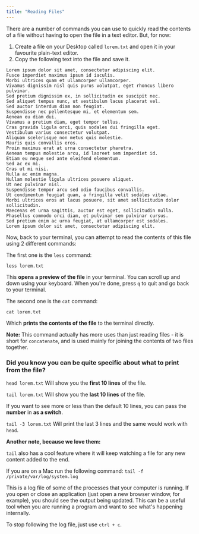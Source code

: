 ```yaml
---
title: "Reading Files"
---
```


There are a number of commands you can use to quickly read the contents of a file without having to open the file in a text editor. But, for now:

1. Create a file on your Desktop called `lorem.txt` and open it in your favourite plain-text editor.
2. Copy the following text into the file and save it.

```
Lorem ipsum dolor sit amet, consectetur adipiscing elit.
Fusce imperdiet maximus ipsum id iaculis.
Morbi ultrices quam et ullamcorper ullamcorper.
Vivamus dignissim nisl quis purus volutpat, eget rhoncus libero pulvinar.
Sed pretium dignissim ex, in sollicitudin ex suscipit nec.
Sed aliquet tempus nunc, ut vestibulum lacus placerat vel.
Sed auctor interdum diam non feugiat.
Suspendisse nec pellentesque mi, et elementum sem.
Aenean eu diam dui.
Vivamus a pretium diam, eget tempor tellus.
Cras gravida ligula orci, quis sodales dui fringilla eget.
Vestibulum varius consectetur volutpat.
Aliquam scelerisque non metus quis molestie.
Mauris quis convallis eros.
Proin maximus erat at urna consectetur pharetra.
Aenean tempus molestie arcu, id laoreet sem imperdiet id.
Etiam eu neque sed ante eleifend elementum.
Sed ac ex mi.
Cras ut mi nisi.
Nulla ac enim magna.
Nullam molestie ligula ultrices posuere aliquet.
Ut nec pulvinar nisl.
Suspendisse tempor arcu sed odio faucibus convallis.
Ut condimentum feugiat quam, a fringilla velit sodales vitae.
Morbi ultrices eros at lacus posuere, sit amet sollicitudin dolor sollicitudin.
Maecenas et urna sagittis, auctor est eget, sollicitudin nulla.
Phasellus commodo orci diam, et pulvinar sem pulvinar cursus.
Sed pretium enim ac urna feugiat, at ullamcorper est sodales.
Lorem ipsum dolor sit amet, consectetur adipiscing elit.
```

Now, back to your terminal, you can attempt to read the contents of this file using 2 different commands:

The first one is the `less` command:

`less lorem.txt`

This **opens a preview of the file** in your terminal. You can scroll up and down using your keyboard.
When you're done, press `q` to quit and go back to your terminal.

The second one is the `cat` command:

`cat lorem.txt`

Which **prints the contents of the file** to the terminal directly.

**Note:**
This command actually has more uses than just reading files - it is short for `concatenate`, and is used mainly for joining the contents of two files together.

### Did you know you can be quite specific about what to print from the file?

`head lorem.txt`
Will show you the **first 10 lines** of the file.

`tail lorem.txt`
Will show you the **last 10 lines** of the file.

If you want to see more or less than the default 10 lines, you can pass the **number** in **as a switch**.

`tail -3 lorem.txt`
Will print the last 3 lines and the same would work with `head`.

**Another note, because we love them:**

`tail` also has a cool feature where it will keep watching a file for any new content added to the end.

If you are on a Mac run the following command:
`tail -f /private/var/log/system.log`

This is a log file of some of the processes that your computer is running. If you open or close an application (just open a new browser window, for example), you should see the output being updated.
This can be a useful tool when you are running a program and want to see what's happening internally.

To stop following the log file, just use `ctrl + c`.
